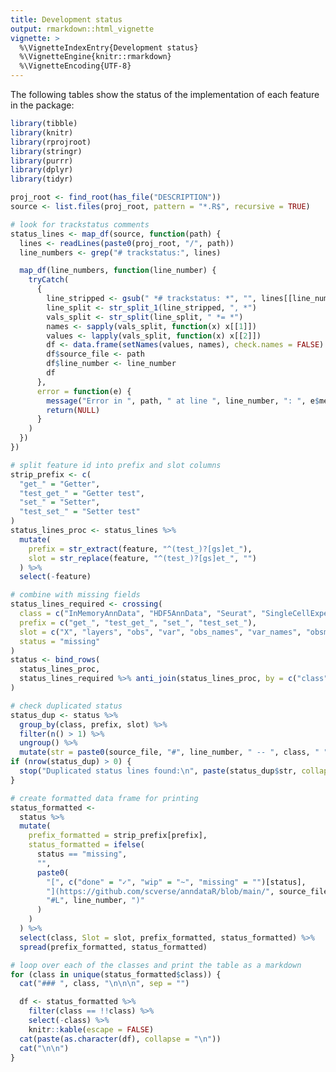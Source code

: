 ```yaml
---
title: Development status
output: rmarkdown::html_vignette
vignette: >
  %\VignetteIndexEntry{Development status}
  %\VignetteEngine{knitr::rmarkdown}
  %\VignetteEncoding{UTF-8}
---
```


The following tables show the status of the implementation of each feature in the package:

```r
library(tibble)
library(knitr)
library(rprojroot)
library(stringr)
library(purrr)
library(dplyr)
library(tidyr)

proj_root <- find_root(has_file("DESCRIPTION"))
source <- list.files(proj_root, pattern = "*.R$", recursive = TRUE)

# look for trackstatus comments
status_lines <- map_df(source, function(path) {
  lines <- readLines(paste0(proj_root, "/", path))
  line_numbers <- grep("# trackstatus:", lines)

  map_df(line_numbers, function(line_number) {
    tryCatch(
      {
        line_stripped <- gsub(" *# trackstatus: *", "", lines[[line_number]])
        line_split <- str_split_1(line_stripped, ", *")
        vals_split <- str_split(line_split, " *= *")
        names <- sapply(vals_split, function(x) x[[1]])
        values <- lapply(vals_split, function(x) x[[2]])
        df <- data.frame(setNames(values, names), check.names = FALSE)
        df$source_file <- path
        df$line_number <- line_number
        df
      },
      error = function(e) {
        message("Error in ", path, " at line ", line_number, ": ", e$message)
        return(NULL)
      }
    )
  })
})

# split feature id into prefix and slot columns
strip_prefix <- c(
  "get_" = "Getter",
  "test_get_" = "Getter test",
  "set_" = "Setter",
  "test_set_" = "Setter test"
)
status_lines_proc <- status_lines %>%
  mutate(
    prefix = str_extract(feature, "^(test_)?[gs]et_"),
    slot = str_replace(feature, "^(test_)?[gs]et_", "")
  ) %>%
  select(-feature)

# combine with missing fields
status_lines_required <- crossing(
  class = c("InMemoryAnnData", "HDF5AnnData", "Seurat", "SingleCellExperiment"),
  prefix = c("get_", "test_get_", "set_", "test_set_"),
  slot = c("X", "layers", "obs", "var", "obs_names", "var_names", "obsm", "varm", "obsp", "varp", "uns"),
  status = "missing"
)
status <- bind_rows(
  status_lines_proc,
  status_lines_required %>% anti_join(status_lines_proc, by = c("class", "prefix", "slot"))
)

# check duplicated status
status_dup <- status %>%
  group_by(class, prefix, slot) %>%
  filter(n() > 1) %>%
  ungroup() %>%
  mutate(str = paste0(source_file, "#", line_number, " -- ", class, " ", prefix, slot))
if (nrow(status_dup) > 0) {
  stop("Duplicated status lines found:\n", paste(status_dup$str, collapse = "\n"))
}

# create formatted data frame for printing
status_formatted <-
  status %>%
  mutate(
    prefix_formatted = strip_prefix[prefix],
    status_formatted = ifelse(
      status == "missing",
      "",
      paste0(
        "[", c("done" = "✓", "wip" = "~", "missing" = "")[status],
        "](https://github.com/scverse/anndataR/blob/main/", source_file,
        "#L", line_number, ")"
      )
    )
  ) %>%
  select(class, Slot = slot, prefix_formatted, status_formatted) %>%
  spread(prefix_formatted, status_formatted)
```

```r
# loop over each of the classes and print the table as a markdown
for (class in unique(status_formatted$class)) {
  cat("### ", class, "\n\n\n", sep = "")

  df <- status_formatted %>%
    filter(class == !!class) %>%
    select(-class) %>%
    knitr::kable(escape = FALSE)
  cat(paste(as.character(df), collapse = "\n"))
  cat("\n\n")
}
```
